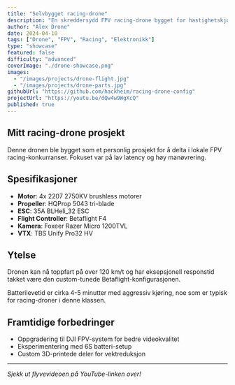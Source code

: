 ```yaml
---
title: "Selvbygget racing-drone"
description: "En skreddersydd FPV racing-drone bygget for hastighetskjøring og akrobatikk"
author: "Alex Drone"
date: 2024-04-10
tags: ["Drone", "FPV", "Racing", "Elektronikk"]
type: "showcase"
featured: false
difficulty: "advanced"
coverImage: "./drone-showcase.png"
images:
  - "/images/projects/drone-flight.jpg"
  - "/images/projects/drone-parts.jpg"
githubUrl: "https://github.com/hackheim/racing-drone-config"
projectUrl: "https://youtu.be/dQw4w9WgXcQ"
published: true
---
```


## Mitt racing-drone prosjekt

Denne dronen ble bygget som et personlig prosjekt for å delta i lokale FPV racing-konkurranser. Fokuset var på lav latency og høy manøvrering.

## Spesifikasjoner

- **Motor**: 4x 2207 2750KV brushless motorer
- **Propeller**: HQProp 5043 tri-blade
- **ESC**: 35A BLHeli_32 ESC
- **Flight Controller**: Betaflight F4
- **Kamera**: Foxeer Razer Micro 1200TVL
- **VTX**: TBS Unify Pro32 HV

## Ytelse

Dronen kan nå toppfart på over 120 km/t og har eksepsjonell responstid takket være den custom-tunede Betaflight-konfigurasjonen.

Batterilevetid er cirka 4-5 minutter med aggressiv kjøring, noe som er typisk for racing-droner i denne klassen.

## Framtidige forbedringer

- Oppgradering til DJI FPV-system for bedre videokvalitet
- Eksperimentering med 6S batteri-setup
- Custom 3D-printede deler for vektreduksjon

---

*Sjekk ut flyvevideoen på YouTube-linken over!*
